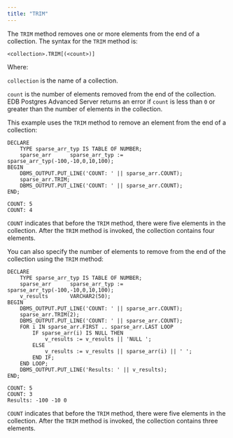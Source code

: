```yaml
---
title: "TRIM"
---
```


<div id="trim" class="registered_link"></div>

The `TRIM` method removes one or more elements from the end of a collection. The syntax for the `TRIM` method is:

```text
<collection>.TRIM[(<count>)]
```

Where: 

`collection` is the name of a collection.

`count` is the number of elements removed from the end of the collection. EDB Postgres Advanced Server returns an error if `count` is less than `0` or greater than the number of elements in the collection.

This example uses the `TRIM` method to remove an element from the end of a collection:

```text
DECLARE
    TYPE sparse_arr_typ IS TABLE OF NUMBER;
    sparse_arr      sparse_arr_typ := sparse_arr_typ(-100,-10,0,10,100);
BEGIN
    DBMS_OUTPUT.PUT_LINE('COUNT: ' || sparse_arr.COUNT);
    sparse_arr.TRIM;
    DBMS_OUTPUT.PUT_LINE('COUNT: ' || sparse_arr.COUNT);
END;

COUNT: 5
COUNT: 4
```

`COUNT` indicates that before the `TRIM` method, there were five elements in the collection. After the `TRIM` method is invoked, the collection contains four elements.

You can also specify the number of elements to remove from the end of the collection using the `TRIM` method:

```text
DECLARE
    TYPE sparse_arr_typ IS TABLE OF NUMBER;
    sparse_arr      sparse_arr_typ := sparse_arr_typ(-100,-10,0,10,100);
    v_results       VARCHAR2(50);
BEGIN
    DBMS_OUTPUT.PUT_LINE('COUNT: ' || sparse_arr.COUNT);
    sparse_arr.TRIM(2);
    DBMS_OUTPUT.PUT_LINE('COUNT: ' || sparse_arr.COUNT);
    FOR i IN sparse_arr.FIRST .. sparse_arr.LAST LOOP
        IF sparse_arr(i) IS NULL THEN
            v_results := v_results || 'NULL ';
        ELSE
            v_results := v_results || sparse_arr(i) || ' ';
        END IF;
    END LOOP;
    DBMS_OUTPUT.PUT_LINE('Results: ' || v_results);
END;

COUNT: 5
COUNT: 3
Results: -100 -10 0
```

`COUNT` indicates that before the `TRIM` method, there were five elements in the collection. After the `TRIM` method is invoked, the collection contains three elements.
